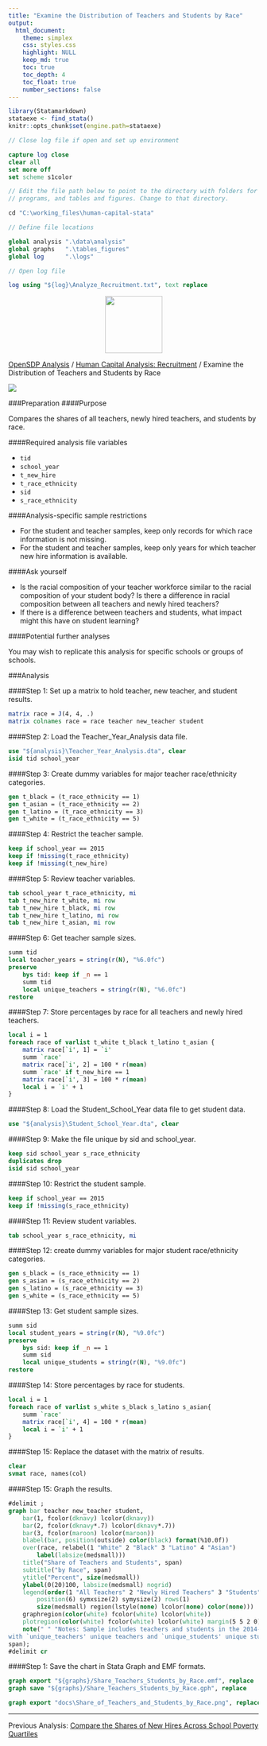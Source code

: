 ---
title: "Examine the Distribution of Teachers and Students by Race"
output: 
  html_document:
    theme: simplex
    css: styles.css
    highlight: NULL
    keep_md: true
    toc: true
    toc_depth: 4
    toc_float: true
    number_sections: false
---


```{r, echo=FALSE, message=FALSE}
library(Statamarkdown)
stataexe <- find_stata()
knitr::opts_chunk$set(engine.path=stataexe)
```

```{stata, collectcode=TRUE, echo=FALSE, results="hide"}
// Close log file if open and set up environment

capture log close
clear all
set more off
set scheme s1color

// Edit the file path below to point to the directory with folders for data, logs,
// programs, and tables and figures. Change to that directory.

cd "C:\working_files\human-capital-stata"

// Define file locations

global analysis ".\data\analysis"
global graphs 	".\tables_figures"
global log 		".\logs"

// Open log file

log using "${log}\Analyze_Recruitment.txt", text replace

```

<div class="navbar navbar-default navbar-fixed-top" id="logo">
<div class="container">
<img src="OpenSDP-Banner_crimson.jpg" style="display: block; margin: 0 auto; height: 115px;">
</div>
</div>

[OpenSDP Analysis](http://opensdp.github.io/analysis) / [Human Capital Analysis: Recruitment](Human_Capital_Analysis_Recruitment.html) / Examine the Distribution of Teachers and Students by Race

![](Share_of_Teachers_and_Students_by_Race.png)

###Preparation
####Purpose

Compares the shares of all teachers, newly hired teachers, and students by race.

####Required analysis file variables

 - `tid`
 - `school_year`
 - `t_new_hire`
 - `t_race_ethnicity`
 - `sid`
 - `s_race_ethnicity`


####Analysis-specific sample restrictions

 - For the student and teacher samples, keep only records for which race information is not missing.
 - For the student and teacher samples, keep only years for which teacher new hire information is available.


####Ask yourself

 - Is the racial composition of your teacher workforce similar to the racial composition of your student body? Is there a difference in racial composition between all teachers and newly hired teachers?
 - If there is a difference between teachers and students, what impact might this have on student learning?


####Potential further analyses

You may wish to replicate this analysis for specific schools or groups of schools.


###Analysis


####Step 1: Set up a matrix to hold teacher, new teacher, and student results.

```{stata, collectcode=TRUE, results="hide"}
matrix race = J(4, 4, .)
matrix colnames race = race teacher new_teacher student
```


####Step 2: Load the Teacher_Year_Analysis data file.

```{stata, collectcode=TRUE, results="hide"}
use "${analysis}\Teacher_Year_Analysis.dta", clear
isid tid school_year
```


####Step 3: Create dummy variables for major teacher race/ethnicity categories.

```{stata, collectcode=TRUE, results="hide"}
gen t_black = (t_race_ethnicity == 1)
gen t_asian = (t_race_ethnicity == 2)
gen t_latino = (t_race_ethnicity == 3)
gen t_white = (t_race_ethnicity == 5)
```

####Step 4: Restrict the teacher sample.

```{stata, collectcode=TRUE, results="hide"}
keep if school_year == 2015
keep if !missing(t_race_ethnicity)
keep if !missing(t_new_hire)
```


####Step 5: Review teacher variables.

```{stata, collectcode=TRUE, results="hide"}
tab school_year t_race_ethnicity, mi
tab t_new_hire t_white, mi row
tab t_new_hire t_black, mi row
tab t_new_hire t_latino, mi row
tab t_new_hire t_asian, mi row
```


####Step 6: Get teacher sample sizes.

```{stata, collectcode=TRUE, results="hide"}
summ tid
local teacher_years = string(r(N), "%6.0fc")
preserve 
	bys tid: keep if _n == 1
	summ tid
	local unique_teachers = string(r(N), "%6.0fc")
restore
```


####Step 7: Store percentages by race for all teachers and newly hired teachers.

```{stata, collectcode=TRUE, results="hide"}
local i = 1
foreach race of varlist t_white t_black t_latino t_asian {
	matrix race[`i', 1] = `i'
	summ `race'
	matrix race[`i', 2] = 100 * r(mean)
	summ `race' if t_new_hire == 1
	matrix race[`i', 3] = 100 * r(mean)
	local i = `i' + 1
}
```


####Step 8: Load the Student_School_Year data file to get student data.

```{stata, collectcode=TRUE, results="hide"}
use "${analysis}\Student_School_Year.dta", clear
```


####Step 9: Make the file unique by sid and school_year.

```{stata, collectcode=TRUE, results="hide"}
keep sid school_year s_race_ethnicity
duplicates drop
isid sid school_year
```


####Step 10: Restrict the student sample.

```{stata, collectcode=TRUE, results="hide"}
keep if school_year == 2015
keep if !missing(s_race_ethnicity)
```


####Step 11: Review student variables.

```{stata, collectcode=TRUE, results="hide"}
tab school_year s_race_ethnicity, mi
```


####Step 12: create dummy variables for major student race/ethnicity categories.

```{stata, collectcode=TRUE, results="hide"}
gen s_black = (s_race_ethnicity == 1)
gen s_asian = (s_race_ethnicity == 2)
gen s_latino = (s_race_ethnicity == 3)
gen s_white = (s_race_ethnicity == 5)
```


####Step 13: Get student sample sizes.

```{stata, collectcode=TRUE, results="hide"}
summ sid
local student_years = string(r(N), "%9.0fc")
preserve
	bys sid: keep if _n == 1
	summ sid
	local unique_students = string(r(N), "%9.0fc")
restore
```


####Step 14: Store percentages by race for students.

```{stata, collectcode=TRUE, results="hide"}
local i = 1
foreach race of varlist s_white s_black s_latino s_asian{
	summ `race'
	matrix race[`i', 4] = 100 * r(mean)
	local i = `i' + 1
}
```


####Step 15: Replace the dataset with the matrix of results.

```{stata, collectcode=TRUE, results="hide"}
clear 
svmat race, names(col)
```


####Step 15: Graph the results.

```{stata, collectcode=TRUE, results="hide"}
#delimit ;
graph bar teacher new_teacher student, 
	bar(1, fcolor(dknavy) lcolor(dknavy)) 
	bar(2, fcolor(dknavy*.7) lcolor(dknavy*.7)) 
	bar(3, fcolor(maroon) lcolor(maroon))
	blabel(bar, position(outside) color(black) format(%10.0f))
	over(race, relabel(1 "White" 2 "Black" 3 "Latino" 4 "Asian") 
		label(labsize(medsmall)))
	title("Share of Teachers and Students", span)
	subtitle("by Race", span)
	ytitle("Percent", size(medsmall))
	ylabel(0(20)100, labsize(medsmall) nogrid)
	legend(order(1 "All Teachers" 2 "Newly Hired Teachers" 3 "Students")
		position(6) symxsize(2) symysize(2) rows(1)
		size(medsmall) region(lstyle(none) lcolor(none) color(none)))
	graphregion(color(white) fcolor(white) lcolor(white))
	plotregion(color(white) fcolor(white) lcolor(white) margin(5 5 2 0))
	note(" " "Notes: Sample includes teachers and students in the 2014-15 school year, 
with `unique_teachers' unique teachers and `unique_students' unique students.", size(vsmall) 
span);		
#delimit cr
```


####Step 1: Save the chart in Stata Graph and EMF formats.

```{stata, collectcode=TRUE, results="hide"}
graph export "${graphs}/Share_Teachers_Students_by_Race.emf", replace
graph save "${graphs}/Share_Teachers_Students_by_Race.gph", replace
```

```{stata, collectcode=TRUE, echo=FALSE, results="hide"}
graph export "docs\Share_of_Teachers_and_Students_by_Race.png", replace
```

---

Previous Analysis: [Compare the Shares of New Hires Across School Poverty Quartiles](Share_of_Teachers_Who_Are_New_Hires_by_School_Poverty_Level.html)

